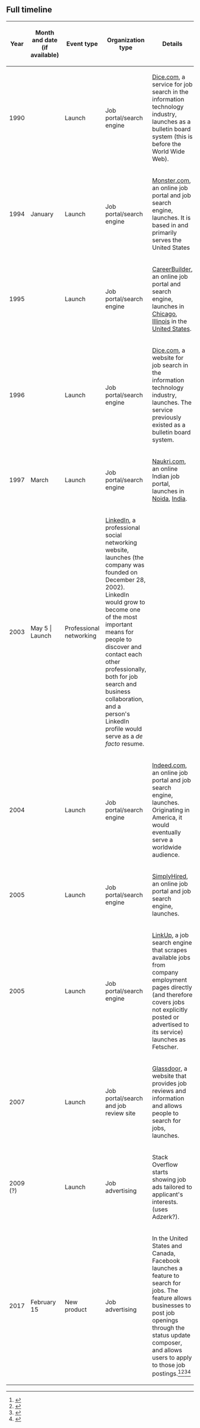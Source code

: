==Full timeline==

{| class="wikitable sortable"
! Year !! Month and date (if available) !! Event type !! Organization type !! Details
|-
| 1990 || || Launch || Job portal/search engine || [[wikipedia:Dice.com|Dice.com]], a service for job search in the information technology industry, launches as a bulletin board system (this is before the World Wide Web).
|-
| 1994 || January || Launch || Job portal/search engine || [[wikipedia:Monster.com|Monster.com]], an online job portal and job search engine, launches. It is based in and primarily serves the United States
|-
| 1995 || || Launch || Job portal/search engine || [[wikipedia:CareerBuilder|CareerBuilder]], an online job portal and search engine, launches in [[wikipedia:Chicago|Chicago]], [[wikipedia:Illinois|Illinois]] in the [[wikipedia:United States|United States]].
|-
| 1996 || || Launch || Job portal/search engine || [[wikipedia:Dice.com|Dice.com]], a website for job search in the information technology industry, launches. The service previously existed as a bulletin board system.
|-
| 1997 || March || Launch || Job portal/search engine || [[wikipedia:Naukri.com|Naukri.com]], an online Indian job portal, launches in [[Noida]], [[India]].
|-
| 2003 || May 5 | Launch || Professional networking || [[wikipedia:LinkedIn|LinkedIn]], a professional social networking website, launches (the company was founded on December 28, 2002). LinkedIn would grow to become one of the most important means for people to discover and contact each other professionally, both for job search and business collaboration, and a person's LinkedIn profile would serve as a ''de facto'' resume.
|-
| 2004 || || Launch || Job portal/search engine || [[wikipedia:Indeed.com|Indeed.com]], an online job portal and job search engine, launches. Originating in America, it would eventually serve a worldwide audience.
|-
| 2005 || || Launch || Job portal/search engine || [[wikipedia:SimplyHired|SimplyHired]], an online job portal and job search engine, launches.
|-
| 2005 || || Launch || Job portal/search engine || [[wikipedia:LinkUp (website)|LinkUp]], a job search engine that scrapes available jobs from company employment pages directly (and therefore covers jobs not explicitly posted or advertised to its service) launches as Fetscher.
|-
| 2007 ||  || Launch || Job portal/search and job review site || [[wikipedia:Glassdoor|Glassdoor]], a website that provides job reviews and information and allows people to search for jobs, launches.
|-
| 2009 (?) || || Launch || Job advertising || Stack Overflow starts showing job ads tailored to applicant's interests. (uses Adzerk?).
|-
| 2017 || February 15 || New product || Job advertising || In the United States and Canada, Facebook launches a feature to search for jobs. The feature allows businesses to post job openings through the status update composer, and allows users to apply to those job postings.<ref>{{cite web |url=https://www.facebook.com/business/news/take-the-work-out-of-hiring |title=Take the Work Out of Hiring |publisher=Facebook for Business |accessdate=February 18, 2017 |date=February 15, 2017}}</ref><ref>{{cite web |url=https://time.com/money/4674436/facebook-new-jobs/ |title=How to Use Facebook's New Job Search Feature |accessdate=February 18, 2017 |website=Money |publisher=Time |author=Kristen Bahler |date=February 17, 2017}}</ref><ref>{{cite web |url=http://www.geekwire.com/2017/facebook-takes-linkedin-new-job-postings-feature/ |title=Facebook takes on LinkedIn with new job postings feature |publisher=GeekWire |date=February 16, 2017 |accessdate=February 18, 2017 |author=Jillian Stampher}}</ref><ref>{{cite web |url=https://techcrunch.com/2017/02/15/facebook-jobs/ |date=February 15, 2017 |publisher=TechCrunch |title=Facebook’s new job opening posts poach business from LinkedIn |author=Josh Constine |accessdate=February 18, 2017}}</ref>
|}